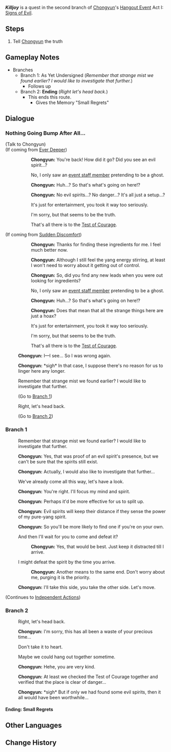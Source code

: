 {{Quest Infobox
|id            = 19035
|type          = Story
|group         = Hangout Event
|chapter       = Chongyun
|actNum        = I
|act           = Signs of Evil
|startLocation = [[Wuwang Hill]], [[Liyue]]
|region        = Liyue
|area          = Bishui Plain
|subarea       = Wuwang Hill
|prev          = Sudden Discomfort
|prev2         = Ever Deeper
|next          = Independent Actions
|other         = *Small Regrets
|characters    = Chongyun; Traveler
|voiced        = yes
}}
'''''Killjoy''''' is a quest in the second branch of [[Chongyun]]'s [[Hangout Event]] Act I: [[Signs of Evil]].

==Steps==
# Tell [[Chongyun]] the truth

==Gameplay Notes==
* Branches
** Branch 1: As Yet Undersigned (''Remember that strange mist we found earlier? I would like to investigate that further.'')
*** Follows up
** Branch 2: '''Ending''' (''Right let's head back.'')
*** This ends this route.
**** Gives the Memory "Small Regrets"

==Dialogue==
{{Quest Description|After a conversation with the [[Test of Courage]] staff, you discover that the spooky things happening there are all instigated by humans. While you expected as much, you imagine that Chongyun would be quite disappointed if you told him so...}}
{{Dialogue start}}
===Nothing Going Bump After All...===
;(Talk to Chongyun)
;(If coming from [[Ever Deeper]])
::{{A|vo cycop001 1903110 chongyun 01.ogg}} '''Chongyun:''' You're back! How did it go? Did you see an evil spirit...?
::{{DIcon}} No, I only saw an [[Zhouliang|event staff member]] pretending to be a ghost.
::{{A|vo cycop001 1903110 chongyun 02.ogg}} '''Chongyun:''' Huh...? So that's what's going on here!?
::{{A|vo cycop001 1903110 chongyun 03.ogg}} '''Chongyun:''' No evil spirits...? No danger...? It's all just a setup...?
::{{DIcon}} It's just for entertainment, you took it way too seriously.
::{{DIcon}} I'm sorry, but that seems to be the truth.
::{{DIcon}} That's all there is to the [[Test of Courage]].
;(If coming from [[Sudden Discomfort]])
::{{A|vo cycop001 1903202 chongyun 01.ogg}} '''Chongyun:''' Thanks for finding these ingredients for me. I feel much better now.
::{{A|vo cycop001 1903202 chongyun 02.ogg}} '''Chongyun:''' Although I still feel the yang energy stirring, at least I won't need to worry about it getting out of control.
::{{A|vo cycop001 1903202 chongyun 03.ogg}} '''Chongyun:''' So, did you find any new leads when you were out looking for ingredients?
::{{DIcon}} No, I only saw an [[Fu San'er|event staff member]] pretending to be a ghost.
::{{A|vo cycop001 1903202 chongyun 04.ogg}} '''Chongyun:''' Huh...? So that's what's going on here!?
::{{A|vo cycop001 1903202 chongyun 05.ogg}} '''Chongyun:''' Does that mean that all the strange things here are just a hoax?
::{{DIcon}} It's just for entertainment, you took it way too seriously.
::{{DIcon}} I'm sorry, but that seems to be the truth.
::{{DIcon}} That's all there is to the [[Test of Courage]].

:<!--{{A|vo cycop001 1903110 chongyun 04.ogg}}-->{{A|vo cycop001 1903202 chongyun 06.ogg}} '''Chongyun:''' I&mdash;I see... So I was wrong again.
:<!--{{A|vo cycop001 1903110 chongyun 05.ogg}}-->{{A|vo cycop001 1903202 chongyun 07.ogg}} '''Chongyun:''' *sigh* In that case, I suppose there's no reason for us to linger here any longer.
:{{DIcon}} Remember that strange mist we found earlier? I would like to investigate that further.
:;(Go to [[#Branch 1|Branch 1]])
:{{DIcon}} Right, let's head back.
:;(Go to [[#Branch 2|Branch 2]])

===Branch 1===
:{{DIcon}} Remember that strange mist we found earlier? I would like to investigate that further.
:{{A|vo cycop001 1903202 chongyun 12.ogg}} '''Chongyun:''' Yes, that was proof of an evil spirit's presence, but we can't be sure that the spirits still exist.
:{{A|vo cycop001 1903202 chongyun 13.ogg}} '''Chongyun:''' Actually, I would also like to investigate that further...
:{{DIcon}} We've already come all this way, let's have a look.
:{{A|vo cycop001 1903202 chongyun 14.ogg}} '''Chongyun:''' You're right. I'll focus my mind and spirit.
:{{A|vo cycop001 1903202 chongyun 15.ogg}} '''Chongyun:''' Perhaps it'd be more effective for us to split up.
:{{A|vo cycop001 1903202 chongyun 16.ogg}} '''Chongyun:''' Evil spirits will keep their distance if they sense the power of my pure-yang spirit.
:{{A|vo cycop001 1903202 chongyun 17.ogg}} '''Chongyun:''' So you'll be more likely to find one if you're on your own.
:{{DIcon}} And then I'll wait for you to come and defeat it?
::{{A|vo cycop001 1903202 chongyun 18.ogg}} '''Chongyun:''' Yes, that would be best. Just keep it distracted till I arrive.
:{{DIcon}} I might defeat the spirit by the time you arrive.
::{{A|vo cycop001 1903202 chongyun 19.ogg}} '''Chongyun:''' Another means to the same end. Don't worry about me, purging it is the priority.
:{{A|vo cycop001 1903202 chongyun 20.ogg}} '''Chongyun:''' I'll take this side, you take the other side. Let's move.
;(Continues to [[Independent Actions]])

===Branch 2===
:{{DIcon}} Right, let's head back.
:{{A|vo cycop001 1903202 chongyun 08.ogg}} '''Chongyun:''' I'm sorry, this has all been a waste of your precious time...
:{{DIcon}} Don't take it to heart.
:{{DIcon}} Maybe we could hang out together sometime.
:{{A|vo cycop001 1903202 chongyun 09.ogg}} '''Chongyun:''' Hehe, you are very kind.
:{{A|vo cycop001 1903202 chongyun 10.ogg}} '''Chongyun:''' At least we checked the Test of Courage together and verified that the place is clear of danger...
:{{A|vo cycop001 1903202 chongyun 11.ogg}} '''Chongyun:''' *sigh* But if only we had found some evil spirits, then it all would have been worthwhile...
{{Dialogue end}}

====Ending: Small Regrets====
{{Hangout Ending
|ending name     = Small Regrets
|character       = Chongyun
|act             = 1
|description     = Just a small opportunity away from a satisfactory outcome.
}}

==Other Languages==
{{Other Languages
|en      = Killjoy
|zhs     = 扫兴而归
|zhs_rm  = Sǎoxìng Ér Guī
|zht     = 敗興而歸
|zht_rm  = Sǎoxìng Ér Guī
|zh_tl   = Returning Disappointed
|ja      = 興ざめで帰る
|ja_rm   = Kyouzamede Kaeru
|ja_tl   = Lost Interest and Return
|ko      = 수확 제로
|ko_rm   = Suhwak Jero
|ko_tl   = Outcome Zero
|es      = Aguando la fiesta
|es_tl   = Watering the Party
|es_note = This phrase refers to the action of ruining a party, similar to partypooper.
|fr      = Déception
|fr_tl   = Disappointment
|ru      = Разочарование
|ru_tl   = Disappointment
|th      = ความผิดหวัง
|th_rm   = 
|th_tl   = 
|vi      = Mất Hứng Trở Về
|vi_tl   = 
|de      = Enttäuschende Entdeckung
|de_tl   = Dissapointing Discovery
|id      = Kecewa
|id_tl   = Disappointed
|pt      = Estraga-prazeres
|pt_tl   = 
|tr      = Oyunbozan
|tr_tl   = 
|it      = Guastafeste
|it_tl   = 
}}

==Change History==
{{Change History|1.4}}